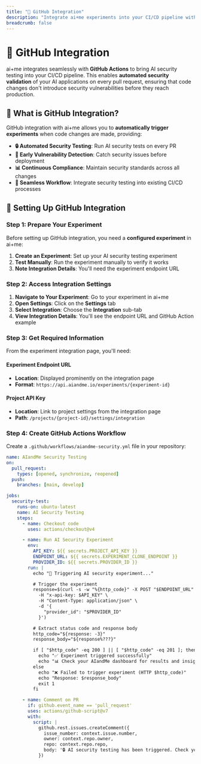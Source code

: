 ```yaml
---
title: "🐙 GitHub Integration"
description: "Integrate ai+me experiments into your CI/CD pipeline with GitHub Actions"
breadcrumb: false
---
```


# 🐙 GitHub Integration

ai+me integrates seamlessly with **GitHub Actions** to bring AI security testing into your CI/CD pipeline. This enables **automated security validation** of your AI applications on every pull request, ensuring that code changes don't introduce security vulnerabilities before they reach production.

## 🎯 What is GitHub Integration?

GitHub integration with ai+me allows you to **automatically trigger experiments** when code changes are made, providing:

- **🔒 Automated Security Testing**: Run AI security tests on every PR
- **🚀 Early Vulnerability Detection**: Catch security issues before deployment
- **📊 Continuous Compliance**: Maintain security standards across all changes
- **🔄 Seamless Workflow**: Integrate security testing into existing CI/CD processes

## 🚀 Setting Up GitHub Integration

### **Step 1: Prepare Your Experiment**

Before setting up GitHub integration, you need a **configured experiment** in ai+me:

1. **Create an Experiment**: Set up your AI security testing experiment
2. **Test Manually**: Run the experiment manually to verify it works
3. **Note Integration Details**: You'll need the experiment endpoint URL

### **Step 2: Access Integration Settings**

1. **Navigate to Your Experiment**: Go to your experiment in ai+me
2. **Open Settings**: Click on the **Settings** tab
3. **Select Integration**: Choose the **Integration** sub-tab
4. **View Integration Details**: You'll see the endpoint URL and GitHub Action example

### **Step 3: Get Required Information**

From the experiment integration page, you'll need:

#### **Experiment Endpoint URL**

- **Location**: Displayed prominently on the integration page
- **Format**: `https://api.aiandme.io/experiments/{experiment-id}`

#### **Project API Key**

- **Location**: Link to project settings from the integration page
- **Path**: `/projects/{project-id}/settings/integration`

### **Step 4: Create GitHub Actions Workflow**

Create a `.github/workflows/aiandme-security.yml` file in your repository:

```yaml
name: AIandMe Security Testing
on:
  pull_request:
    types: [opened, synchronize, reopened]
  push:
    branches: [main, develop]

jobs:
  security-test:
    runs-on: ubuntu-latest
    name: AI Security Testing
    steps:
      - name: Checkout code
        uses: actions/checkout@v4

      - name: Run AI Security Experiment
        env:
          API_KEY: ${{ secrets.PROJECT_API_KEY }}
          ENDPOINT_URL: ${{ secrets.EXPERIMENT_CLONE_ENDPOINT }}
          PROVIDER_ID: ${{ secrets.PROVIDER_ID }}
        run: |
          echo "🚀 Triggering AI security experiment..."

          # Trigger the experiment
          response=$(curl -s -w "%{http_code}" -X POST "$ENDPOINT_URL" \
            -H "x-api-key: $API_KEY" \
            -H "Content-Type: application/json" \
            -d '{
              "provider_id": "$PROVIDER_ID"
            }')

          # Extract status code and response body
          http_code="${response: -3}"
          response_body="${response%???}"

          if [ "$http_code" -eq 200 ] || [ "$http_code" -eq 201 ]; then
            echo "✅ Experiment triggered successfully"
            echo "📊 Check your AIandMe dashboard for results and insights"
          else
            echo "❌ Failed to trigger experiment (HTTP $http_code)"
            echo "Response: $response_body"
            exit 1
          fi

      - name: Comment on PR
        if: github.event_name == 'pull_request'
        uses: actions/github-script@v7
        with:
          script: |
            github.rest.issues.createComment({
              issue_number: context.issue.number,
              owner: context.repo.owner,
              repo: context.repo.repo,
              body: '🔒 AI security testing has been triggered. Check your [AIandMe dashboard](https://app.aiandme.io) for results and insights.'
            })
```
